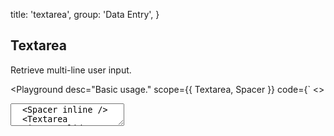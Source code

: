 
  title: 'textarea',
  group: 'Data Entry',
}

## Textarea

Retrieve multi-line user input.

<Playground
  desc="Basic usage."
  scope={{ Textarea, Spacer }}
  code={`
<>
  <Textarea placeholder="Please enter a description." />
  <Spacer inline />
  <Textarea variant="solid" placeholder="Please enter a description." />
</>
`}
/>

<Playground
  title="width"
  desc="Specify width manually."
  scope={{ Textarea }}
  code={`
<Textarea width="100%" placeholder="ZEIT Now is the optimal workflow for frontend teams. All-in-one: Static and JAMstack deployment, Serverless Functions, and Global CDN." />
`}
/>

<Playground
  title="disabled"
  desc="Disable interactive textarea."
  scope={{ Textarea, Spacer }}
  code={`
<>
  <Textarea width="100%" disabled placeholder="ZEIT Now is the optimal workflow for frontend teams. All-in-one: Static and JAMstack deployment, Serverless Functions, and Global CDN." />
  <Spacer inline />
  <Textarea variant="solid" width="100%" disabled placeholder="ZEIT Now is the optimal workflow for frontend teams. All-in-one: Static and JAMstack deployment, Serverless Functions, and Global CDN." />
</>
`}
/>

<Playground
  title="with counter"
  desc="With build in counter"
  scope={{ Textarea, Spacer }}
  code={`
<>
  <Textarea counter maxLength={10} placeholder="Please enter a description." />
  <Spacer inline />
  <Textarea counter placeholder="Please enter a description." />
</>
`}
/>

<Playground
  title="color"
  desc="Differentiate states by color."
  scope={{ Textarea, Spacer }}
  code={`
<>
  <Textarea color="primary" minHeight="65px" value="Primary" />
  <Spacer x={.5} inline />
  <Textarea color="error" minHeight="65px" value="Error" />
  <Spacer y={.5} />
  <Textarea variant="solid" color="primary" minHeight="65px" value="Primary" />
  <Spacer x={.5} inline />
  <Textarea variant="solid" color="error" minHeight="65px" value="Error" />
</>
`}
/>

<Playground
  title="get change"
  desc="Capture changes in textarea."
  scope={{ Textarea, useState }}
  code={`
() => {
  const [value, setValue] = useState()
  const handler = (e) => {
    setValue(e.target.value)
    console.log(e.target.value)
  }
  return (
    <Textarea width="100%"
     value={value}
     onChange={handler}
     placeholder="ZEIT Now is the optimal workflow for frontend teams. All-in-one: Static and JAMstack deployment, Serverless Functions, and Global CDN." />
  )
}
`}
/>

<Playground
  title={
    <>
      With <Code>useImperativeInput</Code>
    </>
  }
  desc="Use `hooks` to capture changes."
  scope={{ Textarea, useImperativeInput, Button, Spacer }}
  code={`
() => {
  const { ref, setValue } = useImperativeInput()
  return (
    <>
      <Textarea ref={ref} defaultValue='ZEIT Now is the optimal workflow for frontend teams. All-in-one: Static and JAMstack deployment, Serverless Functions, and Global CDN.' width="100%" />
      <Spacer y={.5} />
      <Button auto type="secondary" size="small" onClick={() => setValue(Math.random().toString(32))}>set value</Button>
      <Spacer y={.5} />
      <Button auto size="small" onClick={() => setValue()}>reset value</Button>
    </>
  )
}
`}
/>

<Playground
  title="Imperative API"
  desc="Update component in an uncontrolled way."
  scope={{ Textarea, Spacer, Button }}
  code={`
() => {
  const ref = React.useRef(null)
  const setChange = () => {
    ref && (ref.current.value = Math.random().toString(32))
  }
  return (
    <>
      <Textarea defaultValue="Hello" onChange={e => console.log(e.target.value)} ref={ref} />
      <Spacer y={.5} />
      <Button auto type="secondary" size="small"
        onClick={setChange}>set value</Button>
    </>
  )
}
`}
/>

<Attributes edit="/pages/en-us/components/textarea.mdx">
<Attributes.Title alias="Input.Textarea">Textarea.Props</Attributes.Title>

| Attribute        | Description           | Type                             | Accepted values                                         | Default   |
| ---------------- | --------------------- | -------------------------------- | ------------------------------------------------------- | --------- |
| **variant**      | textarea variant      | `string`                         | `'solid', 'line'`                                       | `line`    |
| **value**        | textarea value        | `string`                         | -                                                       | -         |
| **defaultValue** | textarea value        | `string`                         | -                                                       | -         |
| **placeholder**  | placeholder           | `string`                         | -                                                       | -         |
| **color**        | current color         | `NormalTypes`                    | `'default', 'secondary', 'success', 'warning', 'error'` | `default` |
| **readOnly**     | native attr           | `boolean`                        | -                                                       | `false`   |
| **disabled**     | disable input         | `boolean`                        | -                                                       | `false`   |
| **width**        | set width string      | `string`                         | -                                                       | `initial` |
| **minHeight**    | set min-height string | `string`                         | -                                                       | -         |
| **onChange**     | change event          | `(e: React.ChangeEvent) => void` | -                                                       | -         |
| **counter**      | add word counter ui   | `boolean`                        | -                                                       | `false`   |
| ...              | native props          | `TextareaHTMLAttributes`         | `'form', 'id', 'className', ...`                        | -         |

<Attributes.Title>useImperativeInput</Attributes.Title>

```ts
type useImperativeInput = (
  defaultValue: string,
) => {
  state: string
  setState: Dispatch<SetStateAction<string>>
  currentRef: MutableRefObject<string>
  reset: () => void
  bindings: {
    value: string
    onChange: (event: React.ChangeEvent<HTMLInputElement>) => void
  }
}
```

</Attributes>

